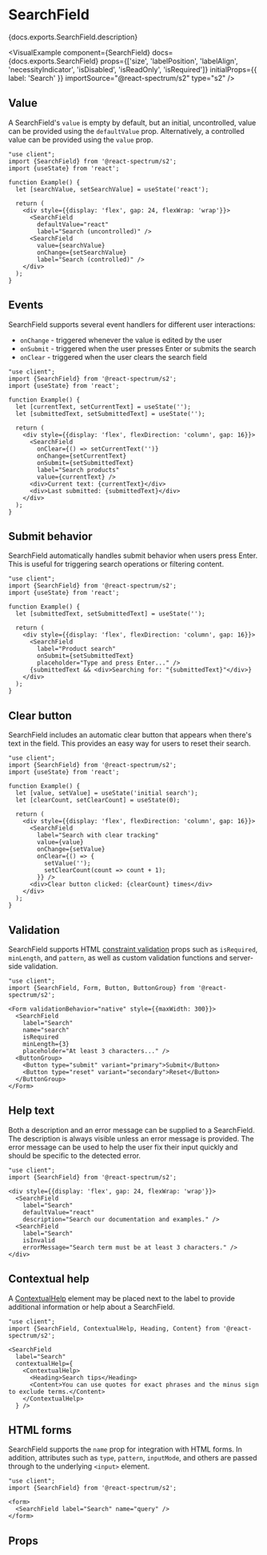 

# SearchField

<PageDescription>{docs.exports.SearchField.description}</PageDescription>

<VisualExample
  component={SearchField}
  docs={docs.exports.SearchField}
  props={['size', 'labelPosition', 'labelAlign', 'necessityIndicator', 'isDisabled', 'isReadOnly', 'isRequired']}
  initialProps={{
    label: 'Search'
  }}
  importSource="@react-spectrum/s2"
  type="s2" />

## Value

A SearchField's `value` is empty by default, but an initial, uncontrolled, value can be provided using the `defaultValue` prop. Alternatively, a controlled value can be provided using the `value` prop.

```tsx render hideImports
"use client";
import {SearchField} from '@react-spectrum/s2';
import {useState} from 'react';

function Example() {
  let [searchValue, setSearchValue] = useState('react');
  
  return (
    <div style={{display: 'flex', gap: 24, flexWrap: 'wrap'}}>
      <SearchField
        defaultValue="react"
        label="Search (uncontrolled)" />
      <SearchField
        value={searchValue}
        onChange={setSearchValue}
        label="Search (controlled)" />
    </div>
  );
}
```

## Events

SearchField supports several event handlers for different user interactions:
- `onChange` - triggered whenever the value is edited by the user
- `onSubmit` - triggered when the user presses Enter or submits the search
- `onClear` - triggered when the user clears the search field

```tsx render hideImports
"use client";
import {SearchField} from '@react-spectrum/s2';
import {useState} from 'react';

function Example() {
  let [currentText, setCurrentText] = useState('');
  let [submittedText, setSubmittedText] = useState('');

  return (
    <div style={{display: 'flex', flexDirection: 'column', gap: 16}}>
      <SearchField
        onClear={() => setCurrentText('')}
        onChange={setCurrentText}
        onSubmit={setSubmittedText}
        label="Search products"
        value={currentText} />
      <div>Current text: {currentText}</div>
      <div>Last submitted: {submittedText}</div>
    </div>
  );
}
```

## Submit behavior

SearchField automatically handles submit behavior when users press Enter. This is useful for triggering search operations or filtering content.

```tsx render hideImports
"use client";
import {SearchField} from '@react-spectrum/s2';
import {useState} from 'react';

function Example() {
  let [submittedText, setSubmittedText] = useState('');

  return (
    <div style={{display: 'flex', flexDirection: 'column', gap: 16}}>
      <SearchField
        label="Product search"
        onSubmit={setSubmittedText}
        placeholder="Type and press Enter..." />
      {submittedText && <div>Searching for: "{submittedText}"</div>}
    </div>
  );
}
```

## Clear button

SearchField includes an automatic clear button that appears when there's text in the field. This provides an easy way for users to reset their search.

```tsx render hideImports
"use client";
import {SearchField} from '@react-spectrum/s2';
import {useState} from 'react';

function Example() {
  let [value, setValue] = useState('initial search');
  let [clearCount, setClearCount] = useState(0);

  return (
    <div style={{display: 'flex', flexDirection: 'column', gap: 16}}>
      <SearchField
        label="Search with clear tracking"
        value={value}
        onChange={setValue}
        onClear={() => {
          setValue('');
          setClearCount(count => count + 1);
        }} />
      <div>Clear button clicked: {clearCount} times</div>
    </div>
  );
}
```

## Validation

SearchField supports HTML [constraint validation](https://developer.mozilla.org/en-US/docs/Web/HTML/Constraint_validation) props such as `isRequired`, `minLength`, and `pattern`, as well as custom validation functions and server-side validation.

```tsx render hideImports
"use client";
import {SearchField, Form, Button, ButtonGroup} from '@react-spectrum/s2';

<Form validationBehavior="native" style={{maxWidth: 300}}>
  <SearchField 
    label="Search" 
    name="search" 
    isRequired 
    minLength={3}
    placeholder="At least 3 characters..." />
  <ButtonGroup>
    <Button type="submit" variant="primary">Submit</Button>
    <Button type="reset" variant="secondary">Reset</Button>
  </ButtonGroup>
</Form>
```

## Help text

Both a description and an error message can be supplied to a SearchField. The description is always visible unless an error message is provided. The error message can be used to help the user fix their input quickly and should be specific to the detected error.

```tsx render hideImports
"use client";
import {SearchField} from '@react-spectrum/s2';

<div style={{display: 'flex', gap: 24, flexWrap: 'wrap'}}>
  <SearchField 
    label="Search" 
    defaultValue="react" 
    description="Search our documentation and examples." />
  <SearchField 
    label="Search" 
    isInvalid
    errorMessage="Search term must be at least 3 characters." />
</div>
```

## Contextual help

A [ContextualHelp](ContextualHelp.html) element may be placed next to the label to provide additional information or help about a SearchField.

```tsx render hideImports
"use client";
import {SearchField, ContextualHelp, Heading, Content} from '@react-spectrum/s2';

<SearchField
  label="Search"
  contextualHelp={
    <ContextualHelp>
      <Heading>Search tips</Heading>
      <Content>You can use quotes for exact phrases and the minus sign to exclude terms.</Content>
    </ContextualHelp>
  } />
```

## HTML forms

SearchField supports the `name` prop for integration with HTML forms. In addition, attributes such as `type`, `pattern`, `inputMode`, and others are passed through to the underlying `<input>` element.

```tsx render hideImports
"use client";
import {SearchField} from '@react-spectrum/s2';

<form>
  <SearchField label="Search" name="query" />
</form>
```

## Props

<PropTable component={docs.exports.SearchField} links={docs.links} />
